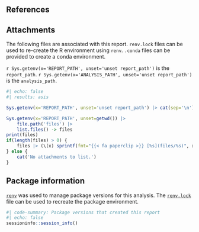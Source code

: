 ## References {.appendix}

::: {#refs}
:::

## Attachments {.appendix}

The following files are associated with this report. `renv.lock` files can be used to re-create the R environment using `renv`. `.conda` files can be provided to create a conda environment.

`r Sys.getenv(x='REPORT_PATH', unset='unset report_path')` is the `report_path`.
`r Sys.getenv(x='ANALYSIS_PATH', unset='unset report_path')` is the `analysis_path`.

```r
#| echo: false
#| results: asis

Sys.getenv(x='REPORT_PATH', unset='unset report_path') |> cat(sep='\n')

Sys.getenv(x='REPORT_PATH', unset=getwd()) |>
	file.path('files') |>
	list.files() -> files
print(files)
if(length(files) > 0) {
	files |> (\(x) sprintf(fmt="{{< fa paperclip >}} [%s](files/%s)", x, x))() |> cat(sep="</br>")
} else {
	cat('No attachments to list.')
}
```

## Package information {.appendix}

[`renv`](https://github.com/rstudio/renv) was used to manage package versions for this analysis. The <a href="files/renv.lock" target="_blank">`renv.lock`</a> file can be used to recreate the package environment.

```r
#| code-summary: Package versions that created this report
#| echo: false
sessioninfo::session_info()
```

